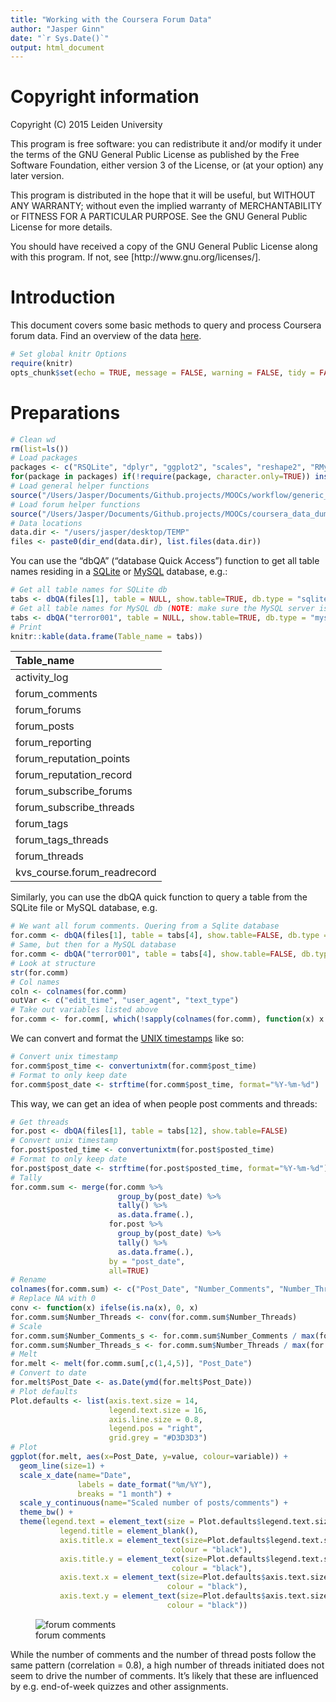 ```yaml
---
title: "Working with the Coursera Forum Data"
author: "Jasper Ginn"
date: "`r Sys.Date()`"
output: html_document
---
```


# Copyright information

Copyright (C) 2015  Leiden University

This program is free software: you can redistribute it and/or modify
it under the terms of the GNU General Public License as published by
the Free Software Foundation, either version 3 of the License, or
(at your option) any later version.

This program is distributed in the hope that it will be useful,
but WITHOUT ANY WARRANTY; without even the implied warranty of
MERCHANTABILITY or FITNESS FOR A PARTICULAR PURPOSE.  See the
GNU General Public License for more details.

You should have received a copy of the GNU General Public License
along with this program.  If not, see [http://www.gnu.org/licenses/].

# Introduction

This document covers some basic methods to query and process Coursera forum data. Find an overview of the data [here](https://partner.coursera.help/hc/en-us/articles/203586039-Manual-Data-Exports).

```r
# Set global knitr Options
require(knitr)
opts_chunk$set(echo = TRUE, message = FALSE, warning = FALSE, tidy = FALSE, results = 'asis')
```

# Preparations

```r
# Clean wd
rm(list=ls())
# Load packages
packages <- c("RSQLite", "dplyr", "ggplot2", "scales", "reshape2", "RMySQL")
for(package in packages) if(!require(package, character.only=TRUE)) install.packages(package)
# Load general helper functions
source("/Users/Jasper/Documents/Github.projects/MOOCs/workflow/generic_helper_functions/helper_functions.R")
# Load forum helper functions
source("/Users/Jasper/Documents/Github.projects/MOOCs/coursera_data_dumps/forum_data/forum_helper_functions.R")
# Data locations
data.dir <- "/users/jasper/desktop/TEMP"
files <- paste0(dir_end(data.dir), list.files(data.dir))
```

You can use the "dbQA" ("database Quick Access") function to get all table names residing in a [SQLite](https://www.sqlite.org/) or [MySQL](https://www.mysql.com/) database, e.g.:

```r
# Get all table names for SQLite db
tabs <- dbQA(files[1], table = NULL, show.table=TRUE, db.type = "sqlite")
# Get all table names for MySQL db (NOTE: make sure the MySQL server is up and running)
tabs <- dbQA("terror001", table = NULL, show.table=TRUE, db.type = "mysql", username = "root", password="")
# Print
knitr::kable(data.frame(Table_name = tabs))
```

|Table_name                  |
|:---------------------------|
|activity_log                |
|forum_comments              |
|forum_forums                |
|forum_posts                 |
|forum_reporting             |
|forum_reputation_points     |
|forum_reputation_record     |
|forum_subscribe_forums      |
|forum_subscribe_threads     |
|forum_tags                  |
|forum_tags_threads          |
|forum_threads               |
|kvs_course.forum_readrecord |

Similarly, you can use the dbQA quick function to query a table from the SQLite file or MySQL database, e.g.

```r
# We want all forum comments. Quering from a Sqlite database
for.comm <- dbQA(files[1], table = tabs[4], show.table=FALSE, db.type = "sqlite")
# Same, but then for a MySQL database
for.comm <- dbQA("terror001", table = tabs[4], show.table=FALSE, db.type = "mysql", username = "root", password = "")
# Look at structure
str(for.comm)
# Col names
coln <- colnames(for.comm)
outVar <- c("edit_time", "user_agent", "text_type")
# Take out variables listed above
for.comm <- for.comm[, which(!sapply(colnames(for.comm), function(x) x %in% outVar))]
```

We can convert and format the [UNIX timestamps](http://www.unixtimestamp.com/) like so:

```r
# Convert unix timestamp
for.comm$post_time <- convertunixtm(for.comm$post_time)
# Format to only keep date
for.comm$post_date <- strftime(for.comm$post_time, format="%Y-%m-%d")
```

This way, we can get an idea of when people post comments and threads:

```r
# Get threads
for.post <- dbQA(files[1], table = tabs[12], show.table=FALSE)
# Convert unix timestamp
for.post$posted_time <- convertunixtm(for.post$posted_time)
# Format to only keep date
for.post$post_date <- strftime(for.post$posted_time, format="%Y-%m-%d")
# Tally
for.comm.sum <- merge(for.comm %>%
                        group_by(post_date) %>%
                        tally() %>%
                        as.data.frame(.),
                      for.post %>%
                        group_by(post_date) %>%
                        tally() %>%
                        as.data.frame(.),
                      by = "post_date", 
                      all=TRUE)
# Rename
colnames(for.comm.sum) <- c("Post_Date", "Number_Comments", "Number_Threads")
# Replace NA with 0
conv <- function(x) ifelse(is.na(x), 0, x)
for.comm.sum$Number_Threads <- conv(for.comm.sum$Number_Threads)
# Scale
for.comm.sum$Number_Comments_s <- for.comm.sum$Number_Comments / max(for.comm.sum$Number_Comments)
for.comm.sum$Number_Threads_s <- for.comm.sum$Number_Threads / max(for.comm.sum$Number_Threads)
# Melt
for.melt <- melt(for.comm.sum[,c(1,4,5)], "Post_Date")
# Convert to date
for.melt$Post_Date <- as.Date(ymd(for.melt$Post_Date))
# Plot defaults
Plot.defaults <- list(axis.text.size = 14,
                      legend.text.size = 16,
                      axis.line.size = 0.8,
                      legend.pos = "right",
                      grid.grey = "#D3D3D3")
# Plot
ggplot(for.melt, aes(x=Post_Date, y=value, colour=variable)) +
  geom_line(size=1) +
  scale_x_date(name="Date",
               labels = date_format("%m/%Y"),
               breaks = "1 month") +
  scale_y_continuous(name="Scaled number of posts/comments") +
  theme_bw() +
  theme(legend.text = element_text(size = Plot.defaults$legend.text.size), 
           legend.title = element_blank(),
           axis.title.x = element_text(size=Plot.defaults$legend.text.size, 
                                    colour = "black"),
           axis.title.y = element_text(size=Plot.defaults$legend.text.size, 
                                    colour = "black"),
           axis.text.x = element_text(size=Plot.defaults$axis.text.size,
                                   colour = "black"),
           axis.text.y = element_text(size=Plot.defaults$axis.text.size,
                                   colour = "black")) 
```

![forum comments](https://dl.dropboxusercontent.com/u/38011066/CFI/plots/forumcomments.png)

While the number of comments and the number of thread posts follow the same pattern (correlation = 0.8), a high number of threads initiated does not seem to drive the number of comments. It's likely that these are influenced by e.g. end-of-week quizzes and other assignments.